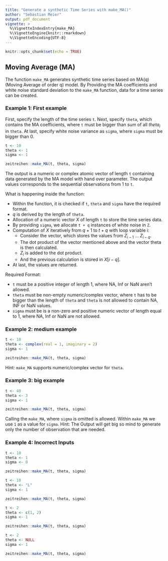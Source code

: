 ```yaml
---
title: "Generate a synthetic Time Series with make_MA()"
author: "Sebastian Meier"
output: pdf_document
vignette: >
  %\VignetteIndexEntry{make_MA}
  %\VignetteEngine{knitr::rmarkdown}
  %\VignetteEncoding{UTF-8}
---
```


```r
knitr::opts_chunk$set(echo = TRUE)
```

## Moving Average (MA)

The function `make_MA` generates synthetic time series based on MA(q) (Moving Average of order q) model. By Providing the MA coefficients and white noise standard deviation to the `make_MA` function, data for a time series can be created.

### Example 1: First example

First, specify the length of the time series `t`. Next, specify `theta`, which contains the MA coefficients, where `t` must be bigger than sum of all $theta_i$ in `theta`. At last, specify white noise variance as `sigma`, where `sigma` must be bigger than 0.

```r
t <- 10
theta <- 1
sigma <- 1

zeitreihen::make_MA(t, theta, sigma)
```

The output is a numeric or complex atomic vector of length `t` containing data generated by the MA model with hand over parameter. The output values corresponds to the sequential observations from 1 to `t`.

What is happening inside the function:

* Within the function, it is checked if `t`, `theta` and `sigma` have the required format.
* $q$ is derived by the length of `theta`.
* Allocation of a numeric vector $X$ of length `t` to store the time series data.
* By providing `sigma`, we allocate `t + q` instances of white noise in `Z`.
* Computation of $X$ iteratively from $q + 1$ to $t + q$ with loop variable i:
  * Consider the vector, which stores the values from $Z_{i - 1}$ ... $Z_{i - q}$.
  * The dot product of the vector mentioned above and the vector theta is then calculated.
  * $Z_i$ is added to the dot product.
  * And the previous calculation is stored in $X[i - q]$.
* At last, the values are returned.

Required Format:

* `t` must be a positive integer of length 1, where NA, Inf or NaN aren't allowed.
* `theta` must be non-empty numeric/complex vector, where `t` has to be bigger than the length of `theta` and `theta` is not allowed to contain NA, INF or NaN values.
* `sigma` must be is a non-zero and positive numeric vector of length equal to 1, where NA, Inf or NaN are not allowed.

### Example 2: medium example

```r
t <- 10
theta <- complex(real = 1, imaginary = 2)
sigma <- 1

zeitreihen::make_MA(t, theta, sigma)
```

Hint: `make_MA` supports numeric/complex vector for `theta`.

### Example 3: big example

```r
t <- 40
theta <- 3
sigma <- 1

zeitreihen::make_MA(t, theta, sigma)
```

Calling the `make_MA`, where `sigma` is omitted is allowed. Within `make_MA` we use `1` as a value for `sigma`. Hint: The Output will get big so mind to generate only the number of observation that are needed.

### Example 4: Incorrect Inputs

```r
t <- 10
theta <- 1
sigma <- 0

zeitreihen::make_MA(t, theta, sigma)
```

```r
t <- 10
theta <- "L"
sigma <- 1

zeitreihen::make_MA(t, theta, sigma)
```

```r
t <- 2
theta <- c(1, 2)
sigma <- 1

zeitreihen::make_MA(t, theta, sigma)
```

```r
t <- 2
theta <- NULL
sigma <- 1

zeitreihen::make_MA(t, theta, sigma)
```
